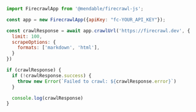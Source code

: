 ```js Node
import FirecrawlApp from '@mendable/firecrawl-js';

const app = new FirecrawlApp({apiKey: "fc-YOUR_API_KEY"});

const crawlResponse = await app.crawlUrl('https://firecrawl.dev', {
  limit: 100,
  scrapeOptions: {
    formats: ['markdown', 'html'],
  }
})

if (crawlResponse) {
  if (!crawlResponse.success) {
    throw new Error(`Failed to crawl: ${crawlResponse.error}`)
  }

  console.log(crawlResponse)
}
```